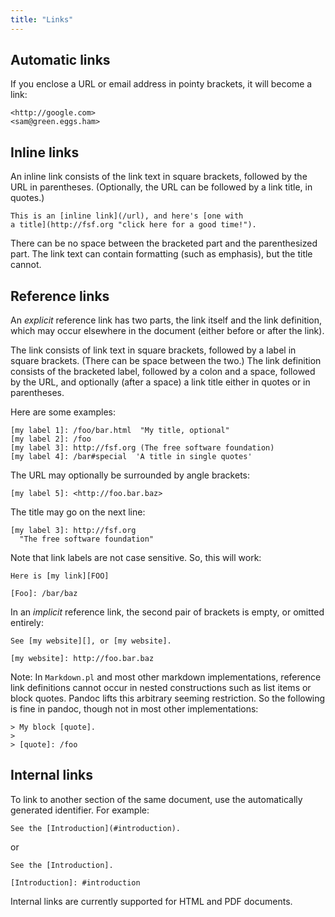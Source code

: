 ```yaml
---
title: "Links"
---
```


## Automatic links

If you enclose a URL or email address in pointy brackets, it
will become a link:

    <http://google.com>
    <sam@green.eggs.ham>

## Inline links

An inline link consists of the link text in square brackets,
followed by the URL in parentheses. (Optionally, the URL can
be followed by a link title, in quotes.)

    This is an [inline link](/url), and here's [one with
    a title](http://fsf.org "click here for a good time!").

There can be no space between the bracketed part and the parenthesized part.
The link text can contain formatting (such as emphasis), but the title cannot.


## Reference links

An *explicit* reference link has two parts, the link itself and the link
definition, which may occur elsewhere in the document (either
before or after the link).

The link consists of link text in square brackets, followed by a label in
square brackets. (There can be space between the two.) The link definition
consists of the bracketed label, followed by a colon and a space, followed by
the URL, and optionally (after a space) a link title either in quotes or in
parentheses.

Here are some examples:

    [my label 1]: /foo/bar.html  "My title, optional"
    [my label 2]: /foo
    [my label 3]: http://fsf.org (The free software foundation)
    [my label 4]: /bar#special  'A title in single quotes'

The URL may optionally be surrounded by angle brackets:

    [my label 5]: <http://foo.bar.baz>

The title may go on the next line:

    [my label 3]: http://fsf.org
      "The free software foundation"

Note that link labels are not case sensitive.  So, this will work:

    Here is [my link][FOO]

    [Foo]: /bar/baz

In an *implicit* reference link, the second pair of brackets is
empty, or omitted entirely:

    See [my website][], or [my website].

    [my website]: http://foo.bar.baz

Note:  In `Markdown.pl` and most other markdown implementations,
reference link definitions cannot occur in nested constructions
such as list items or block quotes.  Pandoc lifts this arbitrary
seeming restriction.  So the following is fine in pandoc, though
not in most other implementations:

    > My block [quote].
    >
    > [quote]: /foo

## Internal links

To link to another section of the same document, use the automatically
generated identifier. For example:

    See the [Introduction](#introduction).

or

    See the [Introduction].

    [Introduction]: #introduction

Internal links are currently supported for HTML and PDF documents.

